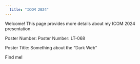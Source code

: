 ```yaml
---
  title: "ICOM 2024"
---
```

  
Welcome! This page provides more details about my ICOM 2024 presentation.

Poster Number: Poster Number: LT-068

Poster Title: Something about the "Dark Web"

Find me! 